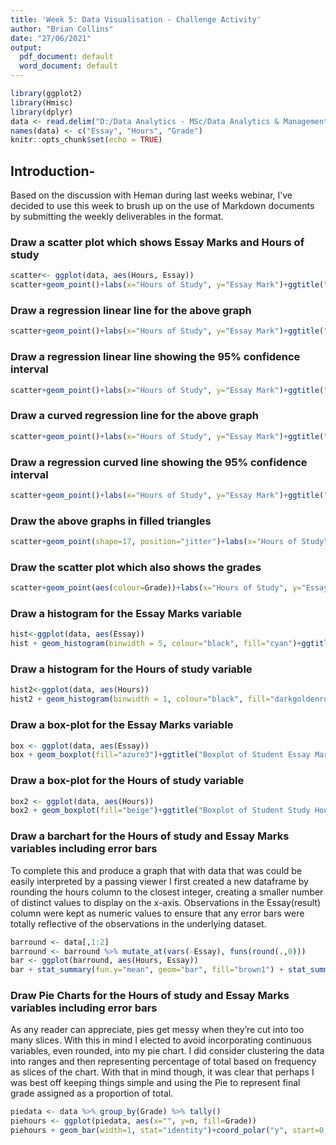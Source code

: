 ```yaml
---
title: 'Week 5: Data Visualisation - Challenge Activity'
author: "Brian Collins"
date: "27/06/2021"
output:
  pdf_document: default
  word_document: default
---
```


```r
library(ggplot2)
library(Hmisc)
library(dplyr)
data <- read.delim("D:/Data Analytics - MSc/Data Analytics & Management/Week 5/Datasets/EssayMarks.dat", header=TRUE)
names(data) <- c("Essay", "Hours", "Grade")
knitr::opts_chunk$set(echo = TRUE)
```

## Introduction-

Based on the discussion with Heman during last weeks webinar, I've decided to use this week to brush up on the use of Markdown documents by submitting the weekly deliverables in the format.

### Draw a scatter plot which shows Essay Marks and Hours of study

```r
scatter<- ggplot(data, aes(Hours, Essay))
scatter+geom_point()+labs(x="Hours of Study", y="Essay Mark")+ggtitle("Comparing Hours of Study to Essay Mark")+theme(plot.title=element_text(hjust=0.5))
```

### Draw a regression linear line for the above graph

```r
scatter+geom_point()+labs(x="Hours of Study", y="Essay Mark")+ggtitle("Comparing Hours of Study to Essay Mark")+theme(plot.title=element_text(hjust=0.5))+geom_smooth(method="lm", se=F, colour="coral")
```

### Draw a regression linear line showing the 95% confidence interval
```r
scatter+geom_point()+labs(x="Hours of Study", y="Essay Mark")+ggtitle("Comparing Hours of Study to Essay Mark")+theme(plot.title=element_text(hjust=0.5))+geom_smooth(method="lm", colour="coral", alpha=0.3)
```

### Draw a curved regression line for the above graph
```r
scatter+geom_point()+labs(x="Hours of Study", y="Essay Mark")+ggtitle("Comparing Hours of Study to Essay Mark")+theme(plot.title=element_text(hjust=0.5))+geom_smooth(colour="cornflowerblue", se=F)
```

### Draw a regression curved line showing the 95% confidence interval
```r
scatter+geom_point()+labs(x="Hours of Study", y="Essay Mark")+ggtitle("Comparing Hours of Study to Essay Mark")+theme(plot.title=element_text(hjust=0.5))+geom_smooth(colour="cornflowerblue", alpha=0.3)
```

### Draw the above graphs in filled triangles
```r
scatter+geom_point(shape=17, position="jitter")+labs(x="Hours of Study", y="Essay Mark")+ggtitle("Comparing Hours of Study to Essay Mark")+theme(plot.title=element_text(hjust=0.5))+geom_smooth(colour="cornflowerblue", alpha=0.3)
```

### Draw the scatter plot which also shows the grades
```r
scatter+geom_point(aes(colour=Grade))+labs(x="Hours of Study", y="Essay Mark")+ggtitle("Comparing Hours of Study to Essay Mark")+theme(plot.title=element_text(hjust=0.5),legend.position="bottom")+geom_smooth(method="lm", colour="cornflowerblue", alpha=0.3)+scale_color_discrete(breaks=c("First Class", "Upper Second Class", "Lower Second Class", "Third Class"))
```

### Draw a histogram for the Essay Marks variable
```r
hist<-ggplot(data, aes(Essay))
hist + geom_histogram(binwidth = 5, colour="black", fill="cyan")+ggtitle("Histogram of Student Essay Marks")+theme(plot.title = element_text(hjust = 0.5))+labs(x="Essay Mark", y="Frequency")
```

### Draw a histogram for the Hours of study variable
```r
hist2<-ggplot(data, aes(Hours))
hist2 + geom_histogram(binwidth = 1, colour="black", fill="darkgoldenrod1")+ggtitle("Histogram of Student Hours Studied")+theme(plot.title = element_text(hjust = 0.5))+labs(x="Hours Studied", y="Frequency")
```

### Draw a box-plot for the Essay Marks variable
```r
box <- ggplot(data, aes(Essay))
box + geom_boxplot(fill="azure3")+ggtitle("Boxplot of Student Essay Marks")+theme(plot.title = element_text(hjust = 0.5), axis.text.y=element_blank())+labs(x="Essay Mark")
```

### Draw a box-plot for the Hours of study variable 
```r
box2 <- ggplot(data, aes(Hours))
box2 + geom_boxplot(fill="beige")+ggtitle("Boxplot of Student Study Hours")+theme(plot.title = element_text(hjust = 0.5), axis.text.y=element_blank())+labs(x="Hours Studied")
```
### Draw a barchart for the Hours of study and Essay Marks variables including error bars

To complete this and produce a graph that with data that was could be easily interpreted by a passing viewer I first created a new dataframe by rounding the hours column to the closest integer, creating a smaller number of distinct values to display on the x-axis. Observations in the Essay(result) column were kept as numeric values to ensure that any error bars were totally reflective of the observations in the underlying dataset.

```r
barround <- data[,1:2]
barround <- barround %>% mutate_at(vars(-Essay), funs(round(.,0)))
bar <- ggplot(barround, aes(Hours, Essay))
bar + stat_summary(fun.y="mean", geom="bar", fill="brown1") + stat_summary(fun.data="mean_cl_normal", geom="errorbar", width=0.3, colour="azure4") +ggtitle("Student Study Hours vs Average Mark Received") +theme(plot.title = element_text(hjust = 0.5)) + labs(x="Hours Studied", y="Mark Recieved")
```

### Draw Pie Charts for the Hours of study and Essay Marks variables including error bars

As any reader can appreciate, pies get messy when they're cut into too many slices. With this in mind I elected to avoid incorporating continuous variables, even rounded, into my pie chart. I did consider clustering the data into ranges and then representing percentage of total based on frequency as slices of the chart. With that in mind though, it was clear that perhaps I was best off keeping things simple and using the Pie to represent final grade assigned as a proportion of total. 

```r
piedata <- data %>% group_by(Grade) %>% tally()
piehours <- ggplot(piedata, aes(x="", y=n, fill=Grade))
piehours + geom_bar(width=1, stat="identity")+coord_polar("y", start=0, direction=1)+theme_classic()+theme(axis.title.x=element_blank(), axis.title.y=element_blank(), axis.text.x=element_blank(), axis.text.y=element_blank())+theme_void()+ggtitle("Final Grade Achieved")+theme(plot.title = element_text(hjust = 0.5), legend.position="bottom" )+scale_fill_discrete(breaks=c("First Class", "Upper Second Class", "Lower Second Class", "Third Class"))+geom_label(aes(label = n), position = position_stack(vjust = 0.5), show.legend = FALSE, colour="black")+ scale_fill_brewer()
```